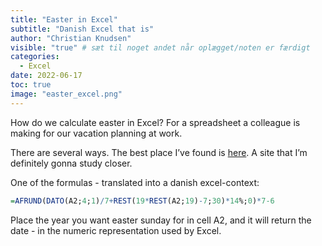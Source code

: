 ```yaml
---
title: "Easter in Excel"
subtitle: "Danish Excel that is"
author: "Christian Knudsen"
visible: "true" # sæt til noget andet når oplægget/noten er færdigt
categories:
  - Excel
date: 2022-06-17
toc: true
image: "easter_excel.png"
---
```


How do we calculate easter in Excel? For a spreadsheet a colleague is making for our vacation planning at work.

There are several ways. The best place I've found is [here](https://www.contextures.com/exceleastercalculation.html). A site that I'm definitely gonna study closer.

One of the formulas - translated into a danish excel-context:

```R
=AFRUND(DATO(A2;4;1)/7+REST(19*REST(A2;19)-7;30)*14%;0)*7-6
```

Place the year you want easter sunday for in cell A2, and it will return the 
date - in the numeric representation used by Excel.

